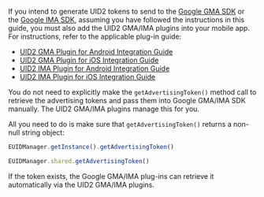 
If you intend to generate UID2 tokens to send to the [Google GMA SDK](https://developers.google.com/ad-manager/mobile-ads-sdk) or the [Google IMA SDK](https://developers.google.com/interactive-media-ads/), assuming you have followed the instructions in this guide, you must also add the UID2 GMA/IMA plugins into your mobile app. For instructions, refer to the applicable plug-in guide:

- [UID2 GMA Plugin for Android Integration Guide](../guides/mobile-plugin-gma-android)
- [UID2 GMA Plugin for iOS Integration Guide](../guides/mobile-plugin-gma-ios)
- [UID2 IMA Plugin for Android Integration Guide](../guides/mobile-plugin-ima-android)
- [UID2 IMA Plugin for iOS Integration Guide](../guides/mobile-plugin-ima-ios)

You do not need to explicitly make the `getAdvertisingToken()` method call to retrieve the advertising tokens and pass them into Google GMA/IMA SDK manually. The UID2 GMA/IMA plugins manage this for you.

All you need to do is make sure that `getAdvertisingToken()` returns a non-null string object:

<Tabs groupId="language-selection">
<TabItem value='android' label='Android'>

```js
EUIDManager.getInstance().getAdvertisingToken()
```

</TabItem>
<TabItem value='ios' label='iOS'>

```js
EUIDManager.shared.getAdvertisingToken()
```

</TabItem>
</Tabs>

If the token exists, the Google GMA/IMA plug-ins can retrieve it automatically via the UID2 GMA/IMA plugins.